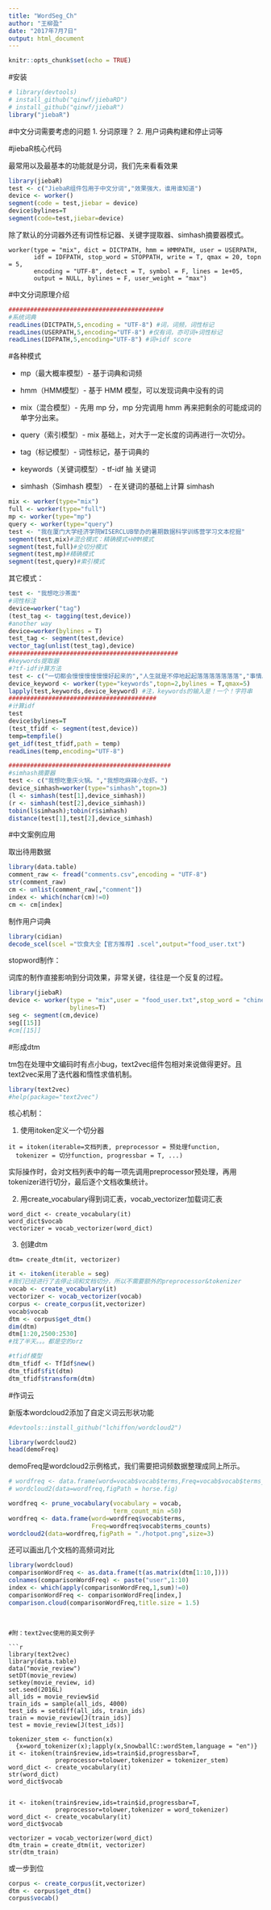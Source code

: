 ```yaml
---
title: "WordSeg_Ch"
author: "王柳盈"
date: "2017年7月7日"
output: html_document
---
```


```r
knitr::opts_chunk$set(echo = TRUE)
```

#安装
```r
# library(devtools)
# install_github("qinwf/jiebaRD")
# install_github("qinwf/jiebaR")
library("jiebaR")
```

#中文分词需要考虑的问题
1. 分词原理？
2. 用户词典构建和停止词等

#jiebaR核心代码

最常用以及最基本的功能就是分词，我们先来看看效果
```r
library(jiebaR)
test <- c("JiebaR组件包用于中文分词","效果强大，谁用谁知道")
device <- worker()
segment(code = test,jiebar = device)
device$bylines=T 
segment(code=test,jiebar=device)
```
除了默认的分词器外还有词性标记器、关键字提取器、simhash摘要器模式。
```
worker(type = "mix", dict = DICTPATH, hmm = HMMPATH, user = USERPATH,
       idf = IDFPATH, stop_word = STOPPATH, write = T, qmax = 20, topn = 5,
       encoding = "UTF-8", detect = T, symbol = F, lines = 1e+05,
       output = NULL, bylines = F, user_weight = "max")
```
#中文分词原理介绍

```r
###########################################
#系统词典
readLines(DICTPATH,5,encoding = "UTF-8") #词，词频，词性标记
readLines(USERPATH,5,encoding="UTF-8") #仅有词，亦可词+词性标记
readLines(IDFPATH,5,encoding="UTF-8") #词+idf score
```


#各种模式

* mp（最大概率模型）- 基于词典和词频

* hmm（HMM模型）- 基于 HMM 模型，可以发现词典中没有的词

* mix（混合模型）- 先用 mp 分，mp 分完调用 hmm 再来把剩余的可能成词的单字分出来。

* query（索引模型）- mix 基础上，对大于一定长度的词再进行一次切分。

* tag（标记模型）- 词性标记，基于词典的

* keywords（关键词模型）- tf-idf 抽 关键词

* simhash（Simhash 模型） - 在关键词的基础上计算 simhash

```r
mix <- worker(type="mix")
full <- worker(type="full")
mp <- worker(type="mp")
query <- worker(type="query")
test <- "我在厦门大学经济学院WISERCLUB举办的暑期数据科学训练营学习文本挖掘"
segment(test,mix)#混合模式：精确模式+HMM模式
segment(test,full)#全切分模式
segment(test,mp)#精确模式
segment(test,query)#索引模式
```

其它模式：
```r
test <- "我想吃沙茶面"
#词性标注
device=worker("tag")
(test_tag <- tagging(test,device))
#another way
device=worker(bylines = T)
test_tag <- segment(test,device)
vector_tag(unlist(test_tag),device)
###############################################
#keywords提取器
#?tf-idf计算方法
test <- c("一切都会慢慢慢慢慢慢好起来的","人生就是不停地起起落落落落落落落","事情总会一件一件一件一件一件做完的")
device_keyword <- worker(type="keywords",topn=2,bylines = T,qmax=5)
lapply(test,keywords,device_keyword) #注，keywords的输入是！一个！字符串
#########################################
#计算idf
test
device$bylines=T
(test_tfidf <- segment(test,device))
temp=tempfile()
get_idf(test_tfidf,path = temp)
readLines(temp,encoding="UTF-8")

#############################################
#simhash摘要器
test <- c("我想吃重庆火锅。","我想吃麻辣小龙虾。")
device_simhash=worker(type="simhash",topn=3)
(l <- simhash(test[1],device_simhash))
(r <- simhash(test[2],device_simhash))
tobin(l$simhash);tobin(r$simhash)
distance(test[1],test[2],device_simhash)
```

#中文案例应用

取出待用数据
```r
library(data.table)
comment_raw <- fread("comments.csv",encoding = "UTF-8")
str(comment_raw)
cm <- unlist(comment_raw[,"comment"])
index <- which(nchar(cm)!=0)
cm <- cm[index]
```

制作用户词典
```r
library(cidian)
decode_scel(scel ="饮食大全【官方推荐】.scel",output="food_user.txt")
```

stopword制作：

词库的制作直接影响到分词效果，非常关键，往往是一个反复的过程。

```r
library(jiebaR)
device <- worker(type = "mix",user = "food_user.txt",stop_word = "chinese_stopword.txt",
                 bylines=T)
seg <- segment(cm,device)
seg[[15]]
#cm[[15]]
```

#形成dtm

tm包在处理中文编码时有点小bug，text2vec组件包相对来说做得更好。且text2vec采用了迭代器和惰性求值机制。
```r
library(text2vec)
#help(package="text2vec")
```
核心机制：

1. 使用itoken定义一个切分器
```
it = itoken(iterable=文档列表, preprocessor = 预处理function,
  tokenizer = 切分function, progressbar = T, ...)
```
实际操作时，会对文档列表中的每一项先调用preprocessor预处理，再用tokenizer进行切分，最后逐个文档收集统计。

2. 用create_vocabulary得到词汇表，vocab_vectorizer加载词汇表
```
word_dict <- create_vocabulary(it)
word_dict$vocab
vectorizer = vocab_vectorizer(word_dict)
```

3. 创建dtm
```
dtm= create_dtm(it, vectorizer)
```



```r
it <- itoken(iterable = seg)
#我们已经进行了去停止词和文档切分，所以不需要额外的preprocessor&tokenizer
vocab <- create_vocabulary(it)
vectorizer <- vocab_vectorizer(vocab)
corpus <- create_corpus(it,vectorizer)
vocab$vocab
dtm <- corpus$get_dtm()
dim(dtm)
dtm[1:20,2500:2530]
#找了半天。。。都是空的orz

#tfidf模型
dtm_tfidf <- TfIdf$new()
dtm_tfidf$fit(dtm)
dtm_tfidf$transform(dtm)
```



#作词云

新版本wordcloud2添加了自定义词云形状功能
```r
#devtools::install_github("lchiffon/wordcloud2") 
```

```r
library(wordcloud2)
head(demoFreq)
```
demoFreq是wordcloud2示例格式，我们需要把词频数据整理成同上所示。
```r
# wordfreq <- data.frame(word=vocab$vocab$terms,Freq=vocab$vocab$terms_counts)
# wordcloud2(data=wordfreq,figPath = horse.fig)

wordfreq <- prune_vocabulary(vocabulary = vocab,
                             term_count_min =50)
wordfreq <- data.frame(word=wordfreq$vocab$terms,
                       Freq=wordfreq$vocab$terms_counts)
wordcloud2(data=wordfreq,figPath = "./hotpot.png",size=3)

```
还可以画出几个文档的高频词对比
```r
library(wordcloud)
comparisonWordFreq <- as.data.frame(t(as.matrix(dtm[1:10,])))
colnames(comparisonWordFreq) <- paste("user",1:10)
index <- which(apply(comparisonWordFreq,1,sum)!=0)
comparisonWordFreq <- comparisonWordFreq[index,]
comparison.cloud(comparisonWordFreq,title.size = 1.5)
```
```


#附：text2vec使用的英文例子

```r
library(text2vec)
library(data.table)
data("movie_review")
setDT(movie_review)
setkey(movie_review, id)
set.seed(2016L)
all_ids = movie_review$id
train_ids = sample(all_ids, 4000)
test_ids = setdiff(all_ids, train_ids)
train = movie_review[J(train_ids)]
test = movie_review[J(test_ids)]

tokenizer_stem <- function(x)
  {x=word_tokenizer(x);lapply(x,SnowballC::wordStem,language = "en")}
it <- itoken(train$review,ids=train$id,progressbar=T,
             preprocessor=tolower,tokenizer = tokenizer_stem)
word_dict <- create_vocabulary(it)
str(word_dict)
word_dict$vocab


it <- itoken(train$review,ids=train$id,progressbar=T,
             preprocessor=tolower,tokenizer = word_tokenizer)
word_dict <- create_vocabulary(it)
word_dict$vocab

vectorizer = vocab_vectorizer(word_dict)
dtm_train = create_dtm(it, vectorizer)
str(dtm_train)
```
或一步到位
```r
corpus <- create_corpus(it,vectorizer)
dtm <- corpus$get_dtm()
corpus$vocab()

```


